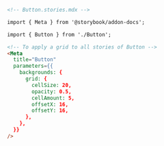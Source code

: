 ```md
<!-- Button.stories.mdx -->

import { Meta } from '@storybook/addon-docs';

import { Button } from './Button';

<!-- To apply a grid to all stories of Button -->
<Meta
  title="Button"
  parameters={{
    backgrounds: {
      grid: {
        cellSize: 20,
        opacity: 0.5,
        cellAmount: 5,
        offsetX: 16, 
        offsetY: 16,
      },
    },
  }}
/>
```